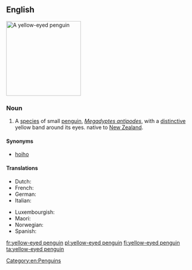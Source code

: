 ==English==
[[Image:MegadyptesAntipodes.jpg|200px|thumb|right|A yellow-eyed penguin]]
{{wikipedia}}
{{wikispecies|Megadyptes antipodes}}
===Noun===
{{en-noun|head=[[yellow]]-[[eyed]] [[penguin]]}}

# A [[species]] of small [[penguin]], ''[[Megadyptes antipodes]]'', with a [[distinctive]] yellow band around its eyes. native to [[New Zealand]].

====Synonyms====
* [[hoiho]]

====Translations====
{{trans-top|Penguin}}
* Dutch: {{t|nl|Geeloogpinguïn}}
* French: {{t+|fr|manchot antipode|m}}
* German: {{t-|de|Gelbaugenpinguin|m}}
* Italian: {{t|it|penguino degli antipodi|m}}
{{trans-mid}}
* Luxembourgish: {{t|lb|gielapinguin}}
* Maori: {{t-|mi|hoiho}}
* Norwegian: {{t|no|guløyepingvin}}
* Spanish: {{t|es|pingüino ojigualdo|m}}
{{trans-bottom}}

[[Category:en:Penguins]]

[[fr:yellow-eyed penguin]]
[[pl:yellow-eyed penguin]]
[[fi:yellow-eyed penguin]]
[[ta:yellow-eyed penguin]]